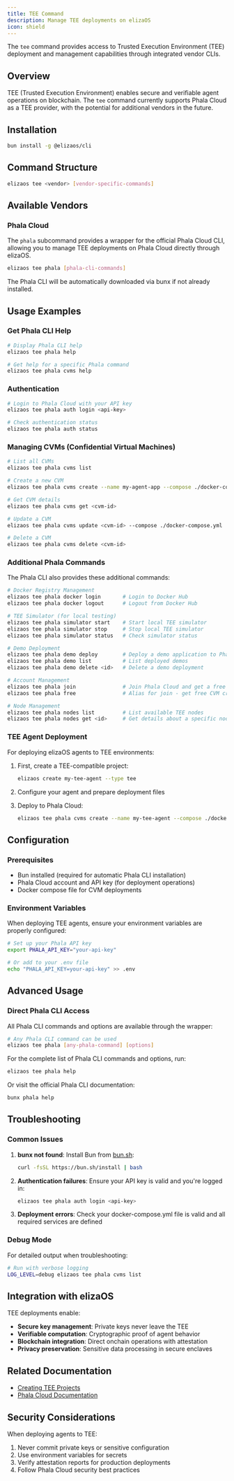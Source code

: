 ```yaml
---
title: TEE Command
description: Manage TEE deployments on elizaOS
icon: shield
---
```


The `tee` command provides access to Trusted Execution Environment (TEE) deployment and management capabilities through integrated vendor CLIs.

## Overview

TEE (Trusted Execution Environment) enables secure and verifiable agent operations on blockchain. The `tee` command currently supports Phala Cloud as a TEE provider, with the potential for additional vendors in the future.

## Installation

```bash
bun install -g @elizaos/cli
```

## Command Structure

```bash
elizaos tee <vendor> [vendor-specific-commands]
```

## Available Vendors

### Phala Cloud

The `phala` subcommand provides a wrapper for the official Phala Cloud CLI, allowing you to manage TEE deployments on Phala Cloud directly through elizaOS.

```bash
elizaos tee phala [phala-cli-commands]
```

The Phala CLI will be automatically downloaded via bunx if not already installed.

## Usage Examples

### Get Phala CLI Help

```bash
# Display Phala CLI help
elizaos tee phala help

# Get help for a specific Phala command
elizaos tee phala cvms help
```

### Authentication

```bash
# Login to Phala Cloud with your API key
elizaos tee phala auth login <api-key>

# Check authentication status
elizaos tee phala auth status
```

### Managing CVMs (Confidential Virtual Machines)

```bash
# List all CVMs
elizaos tee phala cvms list

# Create a new CVM
elizaos tee phala cvms create --name my-agent-app --compose ./docker-compose.yml

# Get CVM details
elizaos tee phala cvms get <cvm-id>

# Update a CVM
elizaos tee phala cvms update <cvm-id> --compose ./docker-compose.yml

# Delete a CVM
elizaos tee phala cvms delete <cvm-id>
```

### Additional Phala Commands

The Phala CLI also provides these additional commands:

```bash
# Docker Registry Management
elizaos tee phala docker login       # Login to Docker Hub
elizaos tee phala docker logout      # Logout from Docker Hub

# TEE Simulator (for local testing)
elizaos tee phala simulator start    # Start local TEE simulator
elizaos tee phala simulator stop     # Stop local TEE simulator
elizaos tee phala simulator status   # Check simulator status

# Demo Deployment
elizaos tee phala demo deploy        # Deploy a demo application to Phala Cloud
elizaos tee phala demo list          # List deployed demos
elizaos tee phala demo delete <id>   # Delete a demo deployment

# Account Management
elizaos tee phala join               # Join Phala Cloud and get a free account
elizaos tee phala free               # Alias for join - get free CVM credits

# Node Management
elizaos tee phala nodes list         # List available TEE nodes
elizaos tee phala nodes get <id>     # Get details about a specific node
```

### TEE Agent Deployment

For deploying elizaOS agents to TEE environments:

1. First, create a TEE-compatible project:

   ```bash
   elizaos create my-tee-agent --type tee
   ```

2. Configure your agent and prepare deployment files

3. Deploy to Phala Cloud:
   ```bash
   elizaos tee phala cvms create --name my-tee-agent --compose ./docker-compose.yml
   ```

## Configuration

### Prerequisites

- Bun installed (required for automatic Phala CLI installation)
- Phala Cloud account and API key (for deployment operations)
- Docker compose file for CVM deployments

### Environment Variables

When deploying TEE agents, ensure your environment variables are properly configured:

```bash
# Set up your Phala API key
export PHALA_API_KEY="your-api-key"

# Or add to your .env file
echo "PHALA_API_KEY=your-api-key" >> .env
```

## Advanced Usage

### Direct Phala CLI Access

All Phala CLI commands and options are available through the wrapper:

```bash
# Any Phala CLI command can be used
elizaos tee phala [any-phala-command] [options]
```

For the complete list of Phala CLI commands and options, run:

```bash
elizaos tee phala help
```

Or visit the official Phala CLI documentation:

```bash
bunx phala help
```

## Troubleshooting

### Common Issues

1. **bunx not found**: Install Bun from [bun.sh](https://bun.sh):

   ```bash
   curl -fsSL https://bun.sh/install | bash
   ```

2. **Authentication failures**: Ensure your API key is valid and you're logged in:

   ```bash
   elizaos tee phala auth login <api-key>
   ```

3. **Deployment errors**: Check your docker-compose.yml file is valid and all required services are defined

### Debug Mode

For detailed output when troubleshooting:

```bash
# Run with verbose logging
LOG_LEVEL=debug elizaos tee phala cvms list
```

## Integration with elizaOS

TEE deployments enable:

- **Secure key management**: Private keys never leave the TEE
- **Verifiable computation**: Cryptographic proof of agent behavior
- **Blockchain integration**: Direct onchain operations with attestation
- **Privacy preservation**: Sensitive data processing in secure enclaves

## Related Documentation

- [Creating TEE Projects](/cli-reference/create#tee-trusted-execution-environment)
- [Phala Cloud Documentation](https://docs.phala.network/)

## Security Considerations

When deploying agents to TEE:

1. Never commit private keys or sensitive configuration
2. Use environment variables for secrets
3. Verify attestation reports for production deployments
4. Follow Phala Cloud security best practices